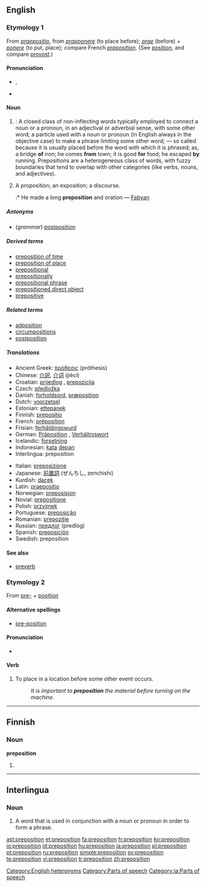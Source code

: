 ==English==
{{wikipedia}}

===Etymology 1===
From {{L.}} ''[[praepositio]]'', from ''[[praeponere]]'' (to place before); ''[[prae]]'' (before) + ''[[ponere]]'' (to put, place); compare French ''[[préposition]]''. (See [[position]], and compare [[provost]].)

====Pronunciation====
* {{enPR|prĕp-ə-zĭsh'ən}}, {{IPA|/ˌprɛpəˈzɪʃən/}}
* {{audio|en-us-preposition.ogg|Audio (US)}}

====Noun====
{{en-noun}}

# {{grammar}}: A closed class of non-inflecting words typically employed to connect a noun or a pronoun, in an adjectival or adverbial sense, with some other word; a particle used with a noun or pronoun (in English always in the objective case) to make a phrase limiting some other word; — so called because it is usually placed before the word with which it is phrased; as, a bridge '''of''' iron; he comes '''from''' town; it is good '''for''' food; he escaped '''by''' running. Prepositions are a heterogeneous class of words, with fuzzy boundaries that tend to overlap with other categories (like verbs, nouns, and adjectives).
# {{obsolete}} A proposition; an exposition; a discourse.
#:* He made a long '''preposition''' and oration — [[Fabyan]]

=====Antonyms=====
* (''grammar'') [[postposition]]

=====Derived terms=====
* [[preposition of time]]
* [[preposition of place]]
* [[prepositional]]
* [[prepositionally]]
* [[prepositional phrase]]
* [[prepositioned direct object]]
* [[prepositive]]

=====Related terms=====
* [[adposition]]
* [[circumpositions]]
* [[postposition]]

=====Translations=====
{{top}}
* Ancient Greek: [[πρόθεσις]] (próthesis) {{f}}
* Chinese: [[介詞]], [[介词]] (jiècí)
* Croatian: [[prijedlog]] {{m}}, [[prepozicija]] {{f}}
* Czech: [[předložka]] {{f}}
* Danish: [[forholdsord]], [[præposition]]
* Dutch: [[voorzetsel]] {{n}}
* Estonian: [[ettepanek]]
* Finnish: [[prepositio]]
* French: [[préposition]]
* Frisian: [[ferhâldingswurd]] {{n}}
* German: [[Präposition]] {{f}}, [[Verhältniswort]]
* Icelandic: [[forsetning]] {{f}}
* Indonesian: [[kata]] [[depan]]
* Interlingua: preposition
{{mid}}
* Italian: [[preposizione]] {{f}}
* Japanese: [[前置詞]] (ぜんちし, zenchishi)
* Kurdish: [[daçek]] {{f}}
* Latin: [[praepositio]] {{f}}
* Norwegian: [[preposisjon]] {{m}}
* Novial: [[prepositione]]
* Polish: [[przyimek]] {{m}}
* Portuguese: [[preposição]] {{f}}
* Romanian: [[prepoziţie]] {{f}}
* Russian: [[предлог]] (predlóg) {{m}}
* Spanish: [[preposición]] {{f}}
* Swedish: preposition {{c}}
{{bottom}}

====See also====
* [[preverb]]

===Etymology 2===
From [[pre-]] + [[position]]

====Alternative spellings====
* [[pre-position]]

====Pronunciation====
* {{IPA|/ˈpriːpəˌzɪʃən/}}

====Verb====
{{en-verb}}

# To place in a location before some other event occurs.
#: ''It is important to '''preposition''' the material before turning on the machine.''

[[Category:English heteronyms]]
[[Category:Parts of speech]]

----

==Finnish==

===Noun===
'''preposition'''

# {{fi-form of|type=noun|case=genitive|pl=singular|[[prepositio]]}}

----

==Interlingua==

===Noun===
{{infl|ia|noun}}

# {{grammar|lang=ia}} A word that is used in conjunction with a noun or pronoun in order to form a phrase.

[[Category:ia:Parts of speech]]

[[ast:preposition]]
[[et:preposition]]
[[fa:preposition]]
[[fr:preposition]]
[[ko:preposition]]
[[io:preposition]]
[[id:preposition]]
[[hu:preposition]]
[[ja:preposition]]
[[pl:preposition]]
[[pt:preposition]]
[[ru:preposition]]
[[simple:preposition]]
[[sv:preposition]]
[[te:preposition]]
[[vi:preposition]]
[[tr:preposition]]
[[zh:preposition]]